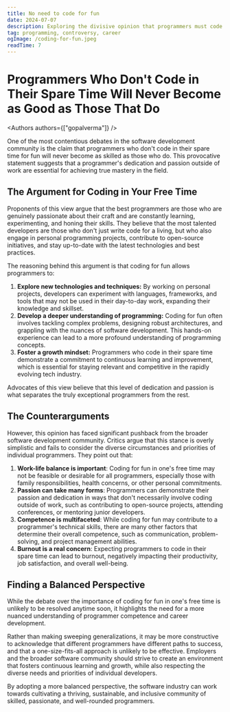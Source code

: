 ```yaml
---
title: No need to code for fun
date: 2024-07-07
description: Exploring the divisive opinion that programmers must code in their free time to excel
tag: programming, controversy, career
ogImage: /coding-for-fun.jpeg
readTime: 7
---
```


# Programmers Who Don't Code in Their Spare Time Will Never Become as Good as Those That Do


<Authors authors={["gopalverma"]} />

One of the most contentious debates in the software development community is the claim that programmers who don't code in their spare time for fun will never become as skilled as those who do. This provocative statement suggests that a programmer's dedication and passion outside of work are essential for achieving true mastery in the field.

## The Argument for Coding in Your Free Time

Proponents of this view argue that the best programmers are those who are genuinely passionate about their craft and are constantly learning, experimenting, and honing their skills. They believe that the most talented developers are those who don't just write code for a living, but who also engage in personal programming projects, contribute to open-source initiatives, and stay up-to-date with the latest technologies and best practices.

The reasoning behind this argument is that coding for fun allows programmers to:

1. **Explore new technologies and techniques:** By working on personal projects, developers can experiment with languages, frameworks, and tools that may not be used in their day-to-day work, expanding their knowledge and skillset.
2. **Develop a deeper understanding of programming:** Coding for fun often involves tackling complex problems, designing robust architectures, and grappling with the nuances of software development. This hands-on experience can lead to a more profound understanding of programming concepts.
3. **Foster a growth mindset:** Programmers who code in their spare time demonstrate a commitment to continuous learning and improvement, which is essential for staying relevant and competitive in the rapidly evolving tech industry.

Advocates of this view believe that this level of dedication and passion is what separates the truly exceptional programmers from the rest.

## The Counterarguments

However, this opinion has faced significant pushback from the broader software development community. Critics argue that this stance is overly simplistic and fails to consider the diverse circumstances and priorities of individual programmers. They point out that:

1. **Work-life balance is important**: Coding for fun in one's free time may not be feasible or desirable for all programmers, especially those with family responsibilities, health concerns, or other personal commitments.
2. **Passion can take many forms**: Programmers can demonstrate their passion and dedication in ways that don't necessarily involve coding outside of work, such as contributing to open-source projects, attending conferences, or mentoring junior developers.
3. **Competence is multifaceted**: While coding for fun may contribute to a programmer's technical skills, there are many other factors that determine their overall competence, such as communication, problem-solving, and project management abilities.
4. **Burnout is a real concern**: Expecting programmers to code in their spare time can lead to burnout, negatively impacting their productivity, job satisfaction, and overall well-being.

## Finding a Balanced Perspective

While the debate over the importance of coding for fun in one's free time is unlikely to be resolved anytime soon, it highlights the need for a more nuanced understanding of programmer competence and career development.

Rather than making sweeping generalizations, it may be more constructive to acknowledge that different programmers have different paths to success, and that a one-size-fits-all approach is unlikely to be effective. Employers and the broader software community should strive to create an environment that fosters continuous learning and growth, while also respecting the diverse needs and priorities of individual developers.

By adopting a more balanced perspective, the software industry can work towards cultivating a thriving, sustainable, and inclusive community of skilled, passionate, and well-rounded programmers.
